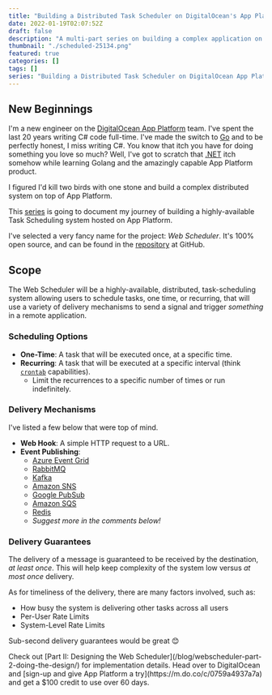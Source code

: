 ```yaml
---
title: "Building a Distributed Task Scheduler on DigitalOcean's App Platform"
date: 2022-01-19T02:07:52Z
draft: false
description: "A multi-part series on building a complex application on DigitalOcean's App Platform"
thumbnail: "./scheduled-25134.png"
featured: true
categories: []
tags: []
series: "Building a Distributed Task Scheduler on DigitalOcean App Platform"
---
```

## New Beginnings

I'm a new engineer on the [DigitalOcean App Platform](https://www.digitalocean.com/products/app-platform/?refcode=0759a4937a7a&utm_campaign=Referral_Invite&utm_medium=Referral_Program&utm_source=CopyPaste) team. I've spent the last 20 years writing C# code full-time. I've made the switch to [Go](https://go.dev/) and to be perfectly honest, I miss writing C#. You know that itch you have for doing something you love so much? Well, I've got to scratch that [.NET](https://dot.net) itch somehow while learning Golang and the amazingly capable App Platform product.

I figured I'd kill two birds with one stone and build a complex distributed system on top of App Platform.

This [series](/series/building-a-distributed-task-scheduler-on-digitalocean-app-platform) is going to document my journey of building a highly-available Task Scheduling system hosted on App Platform.

I've selected a very fancy name for the project: *Web Scheduler*. It's 100% open source, and can be found in the [repository](https://github.com/web-scheduler/web-scheduler) at GitHub.



## Scope

The Web Scheduler will be a highly-available, distributed, task-scheduling system allowing users to schedule tasks, one time, or recurring, that will use a variety of delivery mechanisms to send a signal and trigger *something* in a remote application.

### Scheduling Options

- **One-Time**: A task that will be executed once, at a specific time.
- **Recurring**: A task that will be executed at a specific interval (think [`crontab`](https://en.wikipedia.org/wiki/Cron) capabilities).
  - Limit the recurrences to a specific number of times or run indefinitely.

### Delivery Mechanisms

I've listed a few below that were top of mind.
- **Web Hook**: A simple HTTP request to a URL.
- **Event Publishing**:
  - [Azure Event Grid](https://docs.microsoft.com/en-us/azure/event-grid/overview)
  - [RabbitMQ](https://rabbitmq.com/)
  - [Kafka](https://kafka.apache.org/)
  - [Amazon SNS](https://aws.amazon.com/sns/)
  - [Google PubSub](https://cloud.google.com/pubsub/)
  - [Amazon SQS](https://aws.amazon.com/sqs/)
  - [Redis](https://redis.io/)
  - *Suggest more in the comments below!*

### Delivery Guarantees

The delivery of a message is guaranteed to be received by the destination, *at least once*. This will help keep complexity of the system low versus *at most once* delivery.

As for timeliness of the delivery, there are many factors involved, such as:
* How busy the system is delivering other tasks across all users
* Per-User Rate Limits
* System-Level Rate Limits

Sub-second delivery guarantees would be great 😊

<Alert type="info">
Check out [Part II: Designing the Web Scheduler](/blog/webscheduler-part-2-doing-the-design/) for implementation details.
</Alert>

<Alert type="success">
Head over to DigitalOcean and [sign-up and give App Platform a try](https://m.do.co/c/0759a4937a7a) and get a $100 credit to use over 60 days.
</Alert>
